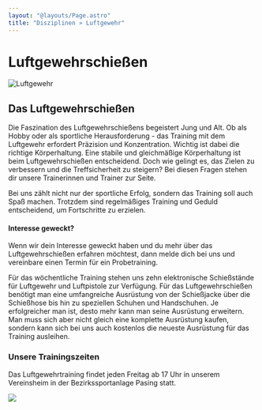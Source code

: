 ```yaml
---
layout: "@layouts/Page.astro"
title: "Disziplinen » Luftgewehr"
---
```


# Luftgewehr&shy;schießen

![](/images/uploads/dsc03330.jpg "Luftgewehr")

## Das Luftgewehrschießen

Die Faszination des Luftgewehrschießens begeistert Jung und Alt. Ob als Hobby oder als sportliche Herausforderung - das Training mit dem Luftgewehr erfordert Präzision und Konzentration. Wichtig ist dabei die richtige Körperhaltung. Eine stabile und gleichmäßige Körperhaltung ist beim Luftgewehrschießen entscheidend. Doch wie gelingt es, das Zielen zu verbessern und die Treffsicherheit zu steigern? Bei diesen Fragen stehen dir unsere Trainerinnen und Trainer zur Seite.

Bei uns zählt nicht nur der sportliche Erfolg, sondern das Training soll auch Spaß machen. Trotzdem sind regelmäßiges Training und Geduld entscheidend, um Fortschritte zu erzielen.

#### Interesse geweckt?

Wenn wir dein Interesse geweckt haben und du mehr über das Luftgewehrschießen erfahren möchtest, dann melde dich bei uns und vereinbare einen Termin für ein Probetraining.

Für das wöchentliche Training stehen uns zehn elektronische Schießstände für Luftgewehr und Luftpistole zur Verfügung. Für das Luftgewehrschießen benötigt man eine umfangreiche Ausrüstung von der Schießjacke über die Schießhose bis hin zu speziellen Schuhen und Handschuhen. Je erfolgreicher man ist, desto mehr kann man seine Ausrüstung erweitern. Man muss sich aber nicht gleich eine komplette Ausrüstung kaufen, sondern kann sich bei uns auch kostenlos die neueste Ausrüstung für das Training ausleihen.

### Unsere Trainingszeiten

Das Luftgewehrtraining findet jeden Freitag ab 17 Uhr in unserem Vereinsheim in der Bezirkssportanlage Pasing statt.

![](/images/uploads/dsc03315.jpg)
